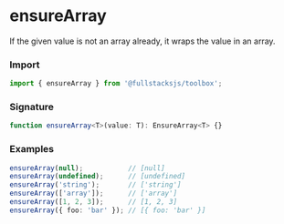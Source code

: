 # ensureArray

If the given value is not an array already, it wraps the value in an array.

### Import

```typescript copy
import { ensureArray } from '@fullstacksjs/toolbox';
```

### Signature

```typescript copy
function ensureArray<T>(value: T): EnsureArray<T> {}
```

### Examples

```typescript copy
ensureArray(null);           // [null]
ensureArray(undefined);      // [undefined]
ensureArray('string');       // ['string']
ensureArray(['array']);      // ['array']
ensureArray([1, 2, 3]);      // [1, 2, 3]
ensureArray({ foo: 'bar' }); // [{ foo: 'bar' }]
```
